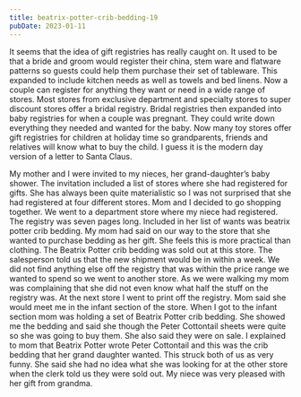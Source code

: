 ```yaml
---
title: beatrix-potter-crib-bedding-19
pubDate: 2023-01-11
---
```


It seems that the idea of gift registries has really caught on. It used to be that a bride and groom would register their china, stem ware and flatware patterns so guests could help them purchase their set of tableware. This expanded to include kitchen needs as well as towels and bed linens. Now a couple can register for anything they want or need in a wide range of stores. Most stores from exclusive department and specialty stores to super discount stores offer a bridal registry. Bridal registries then expanded into baby registries for when a couple was pregnant. They could write down everything they needed and wanted for the baby. Now many toy stores offer gift registries for children at holiday time so grandparents, friends and relatives will know what to buy the child. I guess it is the modern day version of a letter to Santa Claus.

My mother and I were invited to my nieces, her grand-daughter’s baby shower. The invitation included a list of stores where she had registered for gifts. She has always been quite materialistic so I was not surprised that she had registered at four different stores. Mom and I decided to go shopping together. We went to a department store where my niece had registered. The registry was seven pages long. Included in her list of wants was beatrix potter crib bedding. My mom had said on our way to the store that she wanted to purchase bedding as her gift. She feels this is more practical than clothing. The Beatrix Potter crib bedding was sold out at this store. The salesperson told us that the new shipment would be in within a week. We did not find anything else off the registry that was within the price range we wanted to spend so we went to another store. As we were walking my mom was complaining that she did not even know what half the stuff on the registry was. At the next store I went to print off the registry. Mom said she would meet me in the infant section of the store. When I got to the infant section mom was holding a set of Beatrix Potter crib bedding. She showed me the bedding and said she though the Peter Cottontail sheets were quite so she was going to buy them. She also said they were on sale. I explained to mom that Beatrix Potter wrote Peter Cottontail and this was the crib bedding that her grand daughter wanted. This struck both of us as very funny. She said she had no idea what she was looking for at the other store when the clerk told us they were sold out. My niece was very pleased with her gift from grandma.